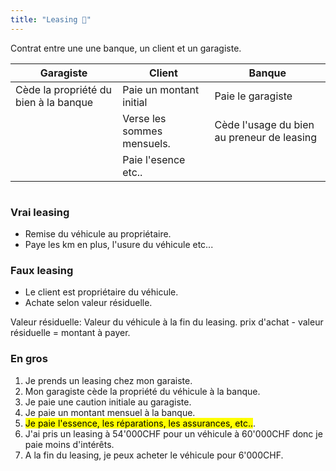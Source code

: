 ```yaml
---
title: "Leasing 🚗"
---
```


<Note>Contrat entre une une banque, un client et un garagiste.</Note>

| Garagiste                             | Client                     | Banque                                     |
| ------------------------------------- | -------------------------- | ------------------------------------------ |
| Cède la propriété du bien à la banque | Paie un montant initial    | Paie le garagiste                          |
|                                       | Verse les sommes mensuels. | Cède l'usage du bien au preneur de leasing |
|                                       | Paie l'esence etc..        |                                            |

<img src="/images/leasing.png" alt=""></img>

### Vrai leasing

- Remise du véhicule au propriétaire.
- Paye les km en plus, l'usure du véhicule etc...

### Faux leasing

- Le client est propriétaire du véhicule.
- Achate selon valeur résiduelle.

<Info>
  Valeur résiduelle: Valeur du véhicule à la fin du leasing. prix d'achat -
  valeur résiduelle = montant à payer.
</Info>

### En gros

<ol>
  <li>Je prends un leasing chez mon garaiste.</li>
  <li>Mon garagiste cède la propriété du véhicule à la banque.</li>
  <li>Je paie une caution initiale au garagiste.</li>
  <li>Je paie un montant mensuel à la banque.</li>
  <li><mark>Je paie l'essence, les réparations, les assurances, etc..</mark>.</li>
  <li>J'ai pris un leasing à 54'000CHF pour un véhicule à 60'000CHF donc je paie moins d'intérêts.</li>
  <li>A la fin du leasing, je peux acheter le véhicule pour 6'000CHF.</li>
</ol>
